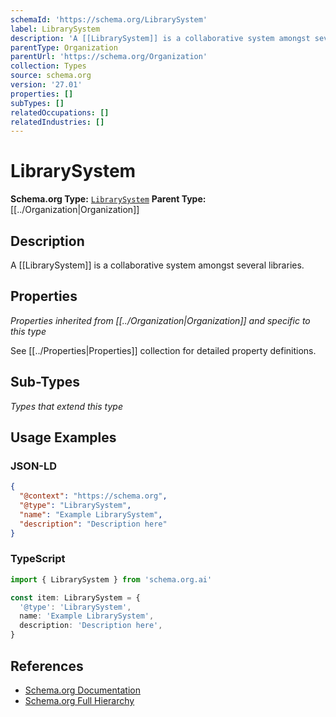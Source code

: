 ```yaml
---
schemaId: 'https://schema.org/LibrarySystem'
label: LibrarySystem
description: 'A [[LibrarySystem]] is a collaborative system amongst several libraries.'
parentType: Organization
parentUrl: 'https://schema.org/Organization'
collection: Types
source: schema.org
version: '27.01'
properties: []
subTypes: []
relatedOccupations: []
relatedIndustries: []
---
```

# LibrarySystem

**Schema.org Type:** [`LibrarySystem`](https://schema.org/LibrarySystem)
**Parent Type:** [[../Organization|Organization]]

## Description

A [[LibrarySystem]] is a collaborative system amongst several libraries.

## Properties

*Properties inherited from [[../Organization|Organization]] and specific to this type*

See [[../Properties|Properties]] collection for detailed property definitions.

## Sub-Types

*Types that extend this type*

## Usage Examples

### JSON-LD

```json
{
  "@context": "https://schema.org",
  "@type": "LibrarySystem",
  "name": "Example LibrarySystem",
  "description": "Description here"
}
```

### TypeScript

```typescript
import { LibrarySystem } from 'schema.org.ai'

const item: LibrarySystem = {
  '@type': 'LibrarySystem',
  name: 'Example LibrarySystem',
  description: 'Description here',
}
```

## References

- [Schema.org Documentation](https://schema.org/LibrarySystem)
- [Schema.org Full Hierarchy](https://schema.org/docs/full.html)

